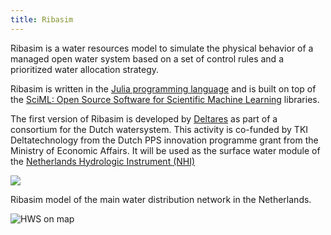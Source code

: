 ```yaml
---
title: Ribasim
---
```


Ribasim is a water resources model to simulate the physical behavior of a managed open water system based on a set of control rules and a prioritized water allocation strategy.

Ribasim is written in the [Julia programming language](https://julialang.org/) and is built
on top of the [SciML: Open Source Software for Scientific Machine Learning](https://sciml.ai/)
libraries.

The first version of Ribasim is developed by [Deltares](https://www.deltares.nl) as part of a consortium for the Dutch watersystem.
This activity is co-funded by TKI Deltatechnology from the Dutch PPS innovation programme grant from the Ministry of Economic Affairs.
It will be used as the surface water module of the [Netherlands Hydrologic Instrument (NHI)](https://nhi.nu/)

![](https://publicwiki.deltares.nl/download/attachments/232326570/image-2023-3-7_16-39-24-1.png?version=1&modificationDate=1678203564884&api=v2){fig-alt="TKI partner logos"}

Ribasim model of the main water distribution network in the Netherlands.

<img alt="HWS on map" src="https://github.com/user-attachments/assets/5095a4fe-c336-4380-aa0c-851c851d3895" class="img-fluid">
